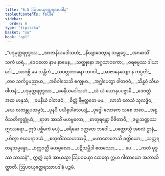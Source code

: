 ```yaml
---
title: "6.5 ဩပဝယှတ္ထေရအပဒါန"
tableOfContents: false
sidebar:
  order: 6
type: "tipitaka"
basket: "su"
book: "ap1"
---
```



<DynamicBreadcrumb />

<Division number="33" book="ap1">

<Paragraph number="1416" type="verses" book="ap1">
_“ပဒုမုတ္တရဗုဒ္ဓဿ,_  
_အာဇာနီယမဒါသဟံ;_  
_နိယျာဒေတွာန သမ္ဗုဒ္ဓေ,_  
_အဂမာသိံ သကံ ဃရံ._  

</Paragraph>

</Division>
<Division number="34" book="ap1">

<Paragraph number="1417" type="verses" book="ap1">
_ဒေဝလော နာမ နာမေန,_  
_သတ္ထုနော အဂ္ဂသာဝကော;_  
_ဝရဓမ္မဿ ဒါယာဒေါ,_  
_အာဂစ္ဆိ မမ သန္တိကံ._  

</Paragraph>

</Division>
<Division number="35" book="ap1">

<Paragraph number="1418" type="verses" book="ap1">
_သပတ္တဘာရော ဘဂဝါ,_  
_အာဇာနေယျော န ကပ္ပတိ;_  
_တဝ သင်္ကပ္ပမညာယ,_  
_အဓိဝါသေသိ စက္ခုမာ._  

</Paragraph>

</Division>
<Division number="36" book="ap1">

<Paragraph number="1419" type="verses" book="ap1">
_အဂ္ဃါပေတွာ ဝါတဇဝံ,_  
_သိန္ဓဝံ သီဃဝါဟနံ;_  
_ပဒုမုတ္တရဗုဒ္ဓဿ,_  
_ခမနီယမဒါသဟံ._  

</Paragraph>

</Division>
<Division number="37" book="ap1">

<Paragraph number="1420" type="verses" book="ap1">
_ယံ ယံ ယောနုပပဇ္ဇာမိ,_  
_ဒေဝတ္တံ အထ မာနုသံ;_  
_ခမနီယံ ဝါတဇဝံ,_  
_စိတ္တံ နိဗ္ဗတ္တတေ မမ._  

</Paragraph>

</Division>
<Division number="38" book="ap1">

<Paragraph number="1421" type="verses" book="ap1">
_လာဘံ တေသံ သုလဒ္ဓံဝ,_  
_ယေ လဘန္တုပသမ္ပဒံ;_  
_ပုနပိ ပယိရုပါသေယျံ,_  
_ဗုဒ္ဓေါ လောကေ သစေ ဘဝေ._  

</Paragraph>

</Division>
<Division number="39" book="ap1">

<Paragraph number="1422" type="verses" book="ap1">
_အဋ္ဌဝီသတိက္ခတ္တုံဟံ,_  
_ရာဇာ အာသိံ မဟဗ္ဗလော;_  
_စာတုရန္တော ဝိဇိတာဝီ,_  
_ဇမ္ဗုသဏ္ဍဿ ဣဿရော._  

</Paragraph>

</Division>
<Division number="40" book="ap1">

<Paragraph number="1423" type="verses" book="ap1">
ဣဒံ ပစ္ဆိမကံ မယှံ,_  
_စရိမော ဝတ္တတေ ဘဝေါ;_  
_ပတ္တောသ္မိ အစလံ ဌာနံ,_  
_ဟိတွာ ဇယပရာဇယံ._  

</Paragraph>

</Division>
<Division number="41" book="ap1">

<Paragraph number="1424" type="verses" book="ap1">
_စတုတိံသသဟဿမှိ,_  
_မဟာတေဇောသိ ခတ္တိယော;_  
_သတ္တရတနသမ္ပန္နော,_  
_စက္ကဝတ္တီ မဟဗ္ဗလော._  

</Paragraph>

</Division>
<Division number="42" book="ap1">

<Paragraph number="1425" type="verses" book="ap1">
_ပဋိသမ္ဘိဒါ စတဿော,_  
_ …ပေ… _  
_ကတံ ဗုဒ္ဓဿ သာသနံ”._  

</Paragraph>

<Paragraph number="1426" book="ap1">
ဣတ္ထံ သုဒံ အာယသ္မာ ဩပဝယှော ထေရော ဣမာ ဂါထာယော အဘာသိတ္ထာတိ.

</Paragraph>
</Division>

<Paragraph number="1427" type="center" book="ap1">
ဩပဝယှတ္ထေရဿာပဒါနံ ပဉ္စမံ.
</Paragraph>